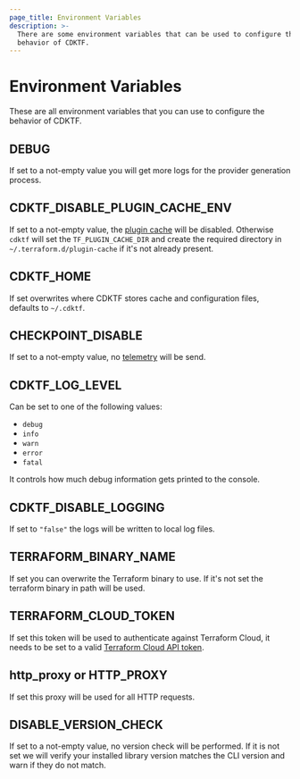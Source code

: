 ```yaml
---
page_title: Environment Variables
description: >-
  There are some environment variables that can be used to configure the
  behavior of CDKTF.
---
```


# Environment Variables

These are all environment variables that you can use to configure the behavior of CDKTF.

## DEBUG

If set to a not-empty value you will get more logs for the provider generation process.

## CDKTF_DISABLE_PLUGIN_CACHE_ENV

If set to a not-empty value, the [plugin cache](/cli/config/config-file#provider-plugin-cache) will be disabled. Otherwise `cdktf` will set the `TF_PLUGIN_CACHE_DIR` and create the required directory in `~/.terraform.d/plugin-cache` if it's not already present.

## CDKTF_HOME

If set overwrites where CDKTF stores cache and configuration files, defaults to `~/.cdktf`.

## CHECKPOINT_DISABLE

If set to a not-empty value, no [telemetry](/cdktf/telemetry) will be send.

## CDKTF_LOG_LEVEL

Can be set to one of the following values:

- `debug`
- `info`
- `warn`
- `error`
- `fatal`

It controls how much debug information gets printed to the console.

## CDKTF_DISABLE_LOGGING

If set to `"false"` the logs will be written to local log files.

## TERRAFORM_BINARY_NAME

If set you can overwrite the Terraform binary to use. If it's not set the terraform binary in path will be used.

## TERRAFORM_CLOUD_TOKEN

If set this token will be used to authenticate against Terraform Cloud, it needs to be set to a valid [Terraform Cloud API token](/cloud-docs/users-teams-organizations/api-tokens).

## http_proxy or HTTP_PROXY

If set this proxy will be used for all HTTP requests.

## DISABLE_VERSION_CHECK

If set to a not-empty value, no version check will be performed. If it is not set we will verify your installed library version matches the CLI version and warn if they do not match.
